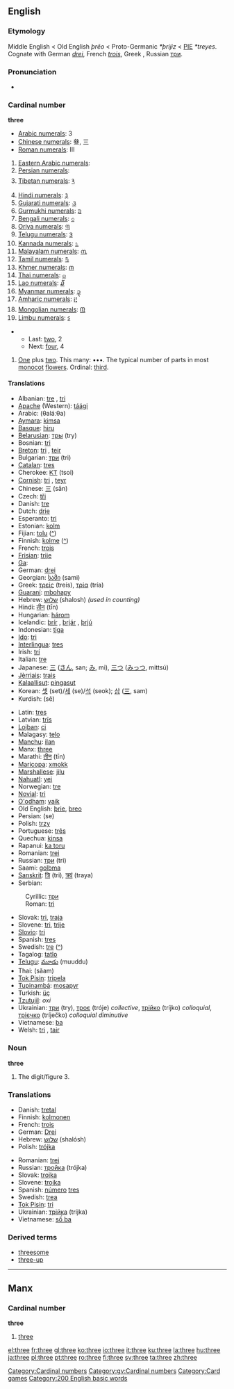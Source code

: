 ==English==

{{rank|took|nothing|God|164|three|put|once|new}}

=== Etymology ===
Middle English < Old English ''þrēo'' < Proto-Germanic ''*þrijiz'' < [[Proto-Indo-European|PIE]] ''*treyes''. Cognate with German ''[[drei]]'', French ''[[trois]]'', Greek {{Unicode|[[τρεῖς]]}}, Russian [[три]].

===Pronunciation===
*{{audio|en-us-three.ogg|Audio (US)}}

=== Cardinal number ===
'''three'''

*[[w:Arabic numerals|Arabic numerals]]: 3
*[[w:Chinese numerals|Chinese numerals]]: 叄, 三
*[[w:Roman numerals|Roman numerals]]: III
#[[w:Eastern Arabic numerals|Eastern Arabic numerals]]: {{ARchar|[[٣]]}}
#[[w:Eastern Arabic numerals|Persian numerals]]: {{FAchar|[[۳]]}}
#[[w:Indian numerals|Tibetan numerals]]: [[༣]]
#[[w:Indian numerals|Hindi numerals]]: [[३]]
#[[w:Indian numerals|Gujarati numerals]]: [[૩]]
#[[w:Indian numerals|Gurmukhi numerals]]: [[੩]]
#[[w:Indian numerals|Bengali numerals]]: [[৩]]
#[[w:Indian numerals|Oriya numerals]]: [[୩]]
#[[w:Indian numerals|Telugu numerals]]: [[౩]]
#[[w:Indian numerals|Kannada numerals]]: [[೩]]
#[[w:Indian numerals|Malayalam numerals]]: [[൩]]
#[[w:Indian numerals|Tamil numerals]]: [[௩]]
#[[w:Khmer script|Khmer numerals]]: [[៣]]
#[[w:Thai numerals|Thai numerals]]: [[๓]]
#[[w:Lao alphabet|Lao numerals]]: [[໓]]
#[[w:Burmese alphabet|Myanmar numerals]]: [[၃]]
#[[w:Amharic language|Amharic numerals]]: [[፫]]
#[[w:Mongolian alphabet|Mongolian numerals]]: [[᠓]]
#[[w:Limbu language|Limbu numerals]]: [[᥉]]

**Last: [[two]], 2
**Next: [[four]], 4

#[[One]] plus [[two]]. This many: •••. The typical number of parts in most [[monocot]] [[flower]]s. Ordinal: [[third]].

==== Translations ====
{{top}}
*Albanian: [[tre]] {{m}}, [[tri]] {{f}}
*[[Apache]] (Western): [[táági]]
*Arabic: {{ARchar|[[ثلاثة]]}} (θaláːθa)
*[[Aymara]]: [[kimsa]]
*[[Basque]]: [[hiru]]
*[[Belarusian]]: [[тры]] (try)
*Bosnian: [[tri#Bosnian|tri]]
*[[Breton]]: [[tri]] {{m}}, [[teir]] {{f}}
*Bulgarian: [[три]] (tri)
*[[Catalan]]: [[tres]]
*Cherokee: [[ᏦᎢ]] (tsoi)
*[[Cornish]]: [[tri]] {{m}}, [[teyr]] {{f}}
*Chinese: [[三]] (sān)
*Czech: [[tři]]
*Danish: [[tre]]
*Dutch: [[drie]]
*Esperanto: [[tri]]
*Estonian: [[kolm]]
*Fijian: [[tolu]] ([[:fj:tolu|^]])
*Finnish: [[kolme]] ([[:fi:kolme|^]])
*French: [[trois]]
*[[Frisian]]: [[trije]]
*[[Ga]]: {{Unicode|[[etɛ̃]], [[etɛ]]}}
*German: [[drei]]
*Georgian: [[სამი]] (sami)
*Greek: [[τρείς]] (treís), [[τρία]] (tría)
*[[Guaraní]]: [[mbohapy]]
*Hebrew: [[שלוש]] (shalosh) {{f}} ''(used in counting)''
*Hindi: [[तीन]] (tīn)
*Hungarian: [[három]]
*Icelandic: [[þrír]] {{m}}, [[þrjár]] {{f}}, [[þrjú]] {{n}}
*Indonesian: [[tiga]]
*[[Ido]]: [[tri]]
*[[Interlingua]]: [[tres]]
*Irish: [[trí]]
*Italian: [[tre]]
*Japanese: [[三]] ([[さん]], san; [[み]], mi), [[三つ]] ([[みっつ]], mittsú)
*[[Jèrriais]]: [[trais]]
*[[Kalaallisut]]: [[pingasut]]
*Korean: [[셋]] (set)/[[세]] (se)/[[석]] (seok); [[삼]] ([[三]], sam)
*Kurdish: {{FAchar|[[سي|سيَ]]}} (sê)
{{mid}}
*Latin: [[tres]]
*Latvian: [[trīs]]
*[[Lojban]]: [[ci]]
*Malagasy: [[telo]]
*[[Manchu]]: [[ilan]]
*Manx: [[#Manx|three]]
*Marathi: [[तीन]] (tīn)
*[[Maricopa]]: [[xmokk]]
*[[Marshallese]]: [[jilu]]
*[[Nahuatl]]: [[yei]]
*Norwegian: [[tre]]
*[[Novial]]: [[tri]]
*[[O'odham]]: [[vaik]]
*Old English: [[þrie]], [[þreo]]
*Persian: {{FAchar|[[سه|سٍه]]}} (se)
*Polish: [[trzy]]
*Portuguese: [[três]]
*Quechua: [[kinsa]]
*Rapanui: [[ka toru]]
*Romanian: [[trei]]
*Russian: [[три#Russian|три]] (tri)
*Saami: [[golbma]]
*[[Sanskrit]]: [[त्रि]] (tri), [[त्रयं]] (traya)
*Serbian:
:Cyrillic: [[три#Serbian|три]]
:Roman: [[tri#Serbian|tri]]
*Slovak: [[tri#Slovak|tri]], [[traja#Slovak|traja]]
*Slovene: [[tri]], [[trije]]
*[[Slovio]]: [[tri]]
*Spanish: [[tres]]
*Swedish: [[tre]] ([[:sv:tre|^]])
*Tagalog: [[tatlo]]
*[[Telugu]]: [[మూడు]] (muuddu)
*Thai: {{THchar|[[สาม]]}} (săam)
*[[Tok Pisin]]: [[tripela]]
*[[Tupinambá]]: [[mosapyr]]
*Turkish: [[üç]]
*[[Tzutujil]]: ''oxi''
*Ukrainian: [[три#Ukrainian|три]] (try), [[троє]] (tróje) ''collective'', [[трійко]] (tríjko) ''colloquial'', [[трієчко]] (tríječko) ''colloquial diminutive'' 
*Vietnamese: [[ba#Vietnamese|ba]]
*Welsh: [[tri]] {{m}}, [[tair]] {{f}}
{{bottom}}

=== Noun ===
'''three'''

#The digit/figure 3.

=== Translations ===
{{top}}
*Danish: [[tretal]] {{n}}
*Finnish: [[kolmonen]]
*French: [[trois]] {{m}}
*German: [[Drei]] {{f}}
*Hebrew: [[שלוש]] (shalósh) {{f}}
*Polish: [[trójka]] {{f}}
{{mid}}
*Romanian: [[trei]] {{m}}
*Russian: [[тройка]] (trójka) {{f}}
*Slovak: [[trojka#Slovak|trojka]] {{f}}
*Slovene: [[trojka]] {{f}}
*Spanish: [[número]] [[tres]] {{m}}
*Swedish: [[trea]]
*[[Tok Pisin]]: [[tri]]
*Ukrainian: [[трійка]] (tríjka) {{f}}
*Vietnamese: [[số ba]]
{{bottom}}

===Derived terms===
*[[threesome]]
*[[three-up]]

[[Category:Cardinal numbers]]


----

==Manx==
===Cardinal number===
'''three'''
#[[three]]

[[Category:gv:Cardinal numbers]]
[[Category:Card games]]
[[Category:200 English basic words]]

[[el:three]]
[[fr:three]]
[[gl:three]]
[[ko:three]]
[[io:three]]
[[it:three]]
[[ku:three]]
[[la:three]]
[[hu:three]]
[[ja:three]]
[[pl:three]]
[[pt:three]]
[[ro:three]]
[[fi:three]]
[[sv:three]]
[[ta:three]]
[[zh:three]]